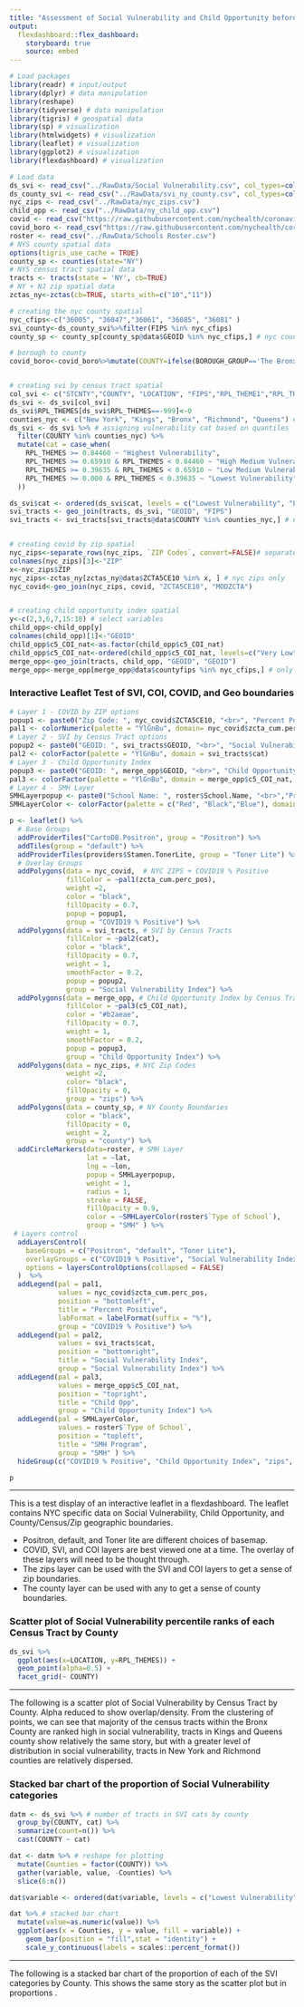 ```yaml
---
title: "Assessment of Social Vulnerability and Child Opportunity before COVID19"
output: 
  flexdashboard::flex_dashboard:
    storyboard: true
    source: embed
---
```


```r
# Load packages
library(readr) # input/output
library(dplyr) # data manipulation
library(reshape)
library(tidyverse) # data manipulation
library(tigris) # geospatial data
library(sp) # visualization
library(htmlwidgets) # visualization
library(leaflet) # visualization
library(ggplot2) # visualization
library(flexdashboard) # visualization

# Load data 
ds_svi <- read_csv("../RawData/Social Vulnerability.csv", col_types=cols("FIPS"=col_character()))
ds_county_svi <- read_csv("../RawData/svi_ny_county.csv", col_types=cols("FIPS"=col_character()))
nyc_zips <- read_csv("../RawData/nyc_zips.csv")
child_opp <- read_csv("../RawData/ny_child_opp.csv")
covid <- read_csv("https://raw.githubusercontent.com/nychealth/coronavirus-data/master/tests-by-zcta.csv")
covid_boro <- read_csv("https://raw.githubusercontent.com/nychealth/coronavirus-data/master/boro.csv")
roster <- read_csv("../RawData/Schools Roster.csv")
# NYS county spatial data
options(tigris_use_cache = TRUE)
county_sp <- counties(state="NY")
# NYS census tract spatial data
tracts <- tracts(state = 'NY', cb=TRUE)
# NY + NJ zip spatial data
zctas_ny<-zctas(cb=TRUE, starts_with=c("10","11"))

# creating the nyc county spatial
nyc_cfips<-c("36005", "36047","36061", "36085", "36081" )
svi_county<-ds_county_svi%>%filter(FIPS %in% nyc_cfips)
county_sp <- county_sp[county_sp@data$GEOID %in% nyc_cfips,] # nyc county fips only

# borough to county
covid_boro<-covid_boro%>%mutate(COUNTY=ifelse(BOROUGH_GROUP=='The Bronx','Bronx', ifelse(BOROUGH_GROUP=='Brooklyn','Kings', ifelse(BOROUGH_GROUP=='Manhattan','New York', ifelse(BOROUGH_GROUP=='Queens', 'Queens', ifelse(BOROUGH_GROUP=='Staten Island','Richmond', 'NA')))))) 


# creating svi by census tract spatial
col_svi <- c("STCNTY","COUNTY", "LOCATION", "FIPS","RPL_THEME1","RPL_THEME2","RPL_THEME3","RPL_THEME4","RPL_THEMES") # select relevant svi variables
ds_svi <- ds_svi[col_svi]
ds_svi$RPL_THEMES[ds_svi$RPL_THEMES==-999]<-0
counties_nyc <- c("New York", "Kings", "Bronx", "Richmond", "Queens") # nyc counties only
ds_svi <- ds_svi %>% # assigning vulnerability cat based on quantiles
  filter(COUNTY %in% counties_nyc) %>% 
  mutate(cat = case_when(
    RPL_THEMES >= 0.84460 ~ "Highest Vulnerability",
    RPL_THEMES >= 0.65910 & RPL_THEMES < 0.84460 ~ "High Medium Vulnerability",
    RPL_THEMES >= 0.39635 & RPL_THEMES < 0.65910 ~ "Low Medium Vulnerability",
    RPL_THEMES >= 0.000 & RPL_THEMES < 0.39635 ~ "Lowest Vulnerability"
  ))

ds_svi$cat <- ordered(ds_svi$cat, levels = c("Lowest Vulnerability", "Low Medium Vulnerability", "High Medium Vulnerability", "Highest Vulnerability")) # order levels of svi cat
svi_tracts <- geo_join(tracts, ds_svi, "GEOID", "FIPS")
svi_tracts <- svi_tracts[svi_tracts@data$COUNTY %in% counties_nyc,] # nyc counties only


# creating covid by zip spatial 
nyc_zips<-separate_rows(nyc_zips, `ZIP Codes`, convert=FALSE)# separate csv into individual rows
colnames(nyc_zips)[3]<-"ZIP"
x<-nyc_zips$ZIP
nyc_zips<-zctas_ny[zctas_ny@data$ZCTA5CE10 %in% x, ] # nyc zips only
nyc_covid<-geo_join(nyc_zips, covid, "ZCTA5CE10", "MODZCTA")


# creating child opportunity index spatial
y<-c(2,3,6,7,15:18) # select variables
child_opp<-child_opp[y]
colnames(child_opp)[1]<-"GEOID" 
child_opp$c5_COI_nat<-as.factor(child_opp$c5_COI_nat) 
child_opp$c5_COI_nat<-ordered(child_opp$c5_COI_nat, levels=c("Very Low", "Low", "Moderate", "High", "Very High")) # set factor order in plot value
merge_opp<-geo_join(tracts, child_opp, "GEOID", "GEOID")
merge_opp<-merge_opp[merge_opp@data$countyfips %in% nyc_cfips,] # only NYC County FIPS

```


### Interactive Leaflet Test of SVI, COI, COVID, and Geo boundaries

```r
# Layer 1 - COVID by ZIP options
popup1 <- paste0("Zip Code: ", nyc_covid$ZCTA5CE10, "<br>", "Percent Positive Cases: ", nyc_covid$zcta_cum.perc_pos)
pal1 <- colorNumeric(palette = "YlGnBu", domain= nyc_covid$zcta_cum.perc_pos)
# Layer 2 - SVI by Census Tract options
popup2 <- paste0("GEOID: ", svi_tracts$GEOID, "<br>", "Social Vulnerability Index: ", svi_tracts$RPL_THEMES,"<br>", "COUNTY: ", svi_tracts$COUNTY)
pal2 <- colorFactor(palette = "YlGnBu", domain = svi_tracts$cat)
# Layer 3 - Child Opportunity Index
popup3 <- paste0("GEOID: ", merge_opp$GEOID, "<br>", "Child Opportunity Level: ", merge_opp$c5_COI_nat,"<br>", "COUNTY: ", merge_opp$msaname15)
pal3 <- colorFactor(palette = "YlGnBu", domain = merge_opp$c5_COI_nat, reverse = TRUE)
# Layer 4 - SMH Layer
SMHLayerpopup <- paste0("School Name: ", roster$School.Name, "<br>","Program: ", roster$`Type of School`)
SMHLayerColor <- colorFactor(palette = c("Red", "Black","Blue"), domain=roster$`Type of School`)

p <- leaflet() %>%
  # Base Groups
  addProviderTiles("CartoDB.Positron", group = "Positron") %>%  
  addTiles(group = "default") %>%  
  addProviderTiles(providers$Stamen.TonerLite, group = "Toner Lite") %>%
  # Overlay Groups
  addPolygons(data = nyc_covid,  # NYC ZIPS + COVID19 % Positive
              fillColor = ~pal1(zcta_cum.perc_pos),
              weight =2,
              color = "black",
              fillOpacity = 0.7,
              popup = popup1,
              group = "COVID19 % Positive") %>%
  addPolygons(data = svi_tracts, # SVI by Census Tracts
              fillColor = ~pal2(cat), 
              color = "black", 
              fillOpacity = 0.7, 
              weight = 1, 
              smoothFactor = 0.2,
              popup = popup2, 
              group = "Social Vulnerability Index") %>%
  addPolygons(data = merge_opp, # Child Opportunity Index by Census Tracts
              fillColor = ~pal3(c5_COI_nat), 
              color = "#b2aeae", 
              fillOpacity = 0.7, 
              weight = 1, 
              smoothFactor = 0.2,
              popup = popup3,
              group = "Child Opportunity Index") %>%
  addPolygons(data = nyc_zips, # NYC Zip Codes
              weight =2,
              color= "black",
              fillOpacity = 0,
              group = "zips") %>%
  addPolygons(data = county_sp, # NY County Boundaries
              color = "black", 
              fillOpacity = 0, 
              weight = 2,
              group = "county") %>%
  addCircleMarkers(data=roster, # SMH Layer
                   lat = ~lat,
                   lng = ~lon,
                   popup = SMHLayerpopup,
                   weight = 1,
                   radius = 1,
                   stroke = FALSE,
                   fillOpacity = 0.9,
                   color = ~SMHLayerColor(roster$`Type of School`),
                   group = "SMH" ) %>%
 # Layers control
  addLayersControl(
    baseGroups = c("Positron", "default", "Toner Lite"),
    overlayGroups = c("COVID19 % Positive", "Social Vulnerability Index", "Child Opportunity Index", "zips", "county", "SMH" ),
    options = layersControlOptions(collapsed = FALSE)
  )  %>%
  addLegend(pal = pal1, 
            values = nyc_covid$zcta_cum.perc_pos, 
            position = "bottomleft", 
            title = "Percent Positive",
            labFormat = labelFormat(suffix = "%"),
            group = "COVID19 % Positive") %>% 
  addLegend(pal = pal2, 
            values = svi_tracts$cat, 
            position = "bottomright", 
            title = "Social Vulnerability Index",
            group = "Social Vulnerability Index") %>%
  addLegend(pal = pal3, 
            values = merge_opp$c5_COI_nat, 
            position = "topright", 
            title = "Child Opp",
            group = "Child Opportunity Index") %>%
  addLegend(pal = SMHLayerColor,
            values = roster$`Type of School`,
            position = "topleft",
            title = "SMH Program",
            group = "SMH" ) %>% 
  hideGroup(c("COVID19 % Positive", "Child Opportunity Index", "zips", "county", "SMH" ))

p

```

***
This is a test display of an interactive leaflet in a flexdashboard. The leaflet contains NYC specific data on Social Vulnerability, Child Opportunity, and County/Census/Zip geographic boundaries.  

-  Positron, default, and Toner lite are different choices of basemap.   
-  COVID, SVI, and COI layers are best viewed one at a time. The overlay of these layers will need to be thought through.  
-  The zips layer can be used with the SVI and COI layers to get a sense of zip boundaries.    
-  The county layer can be used with any to get a sense of county boundaries.  



### Scatter plot of Social Vulnerability percentile ranks of each Census Tract by County

```r
ds_svi %>% 
  ggplot(aes(x=LOCATION, y=RPL_THEMES)) + 
  geom_point(alpha=0.5) +
  facet_grid(~ COUNTY)
```

***
The following is a scatter plot of Social Vulnerability by Census Tract by County. Alpha reduced to show overlap/density. From the clustering of points, we can see that majority of the census tracts within the Bronx County are ranked high in social vulnerability, tracts in Kings and Queens county show relatively the same story, but with a greater level of distribution in social vulnerability, tracts in New York and Richmond counties are relatively dispersed.

### Stacked bar chart of the proportion of Social Vulnerability categories 

```r
datm <- ds_svi %>% # number of tracts in SVI cats by county
  group_by(COUNTY, cat) %>% 
  summarize(count=n()) %>% 
  cast(COUNTY ~ cat)

dat <- datm %>% # reshape for plotting
  mutate(Counties = factor(COUNTY)) %>% 
  gather(variable, value, -Counties) %>% 
  slice(6:n())

dat$variable <- ordered(dat$variable, levels = c("Lowest Vulnerability", "Low Medium Vulnerability", "High Medium Vulnerability", "Highest Vulnerability")) # order factor for plotting

dat %>% # stacked bar chart 
  mutate(value=as.numeric(value)) %>% 
  ggplot(aes(x = Counties, y = value, fill = variable)) + 
    geom_bar(position = "fill",stat = "identity") +
    scale_y_continuous(labels = scales::percent_format())
```

***
The following is a stacked bar chart of the proportion of each of the SVI categories by County. This shows the same story as the scatter plot but in proportions . 

